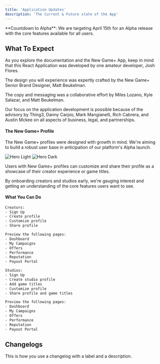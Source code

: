 ```yaml
---
title: 'Application Updates'
description: 'The Current & Future state of the App'
---
```


<Info>
  **Countdown to Alpha**: We are targeting April 15th for an Alpha release with the core features available for all users.
</Info>

## What To Expect
As you explore the documentation and the New Game+ App, keep in mind that this React Application was developed by one amateur developer, Josh Flores.

The design you will experience was expertly crafted by the New Game+ Senior Brand Designer, Matt Beukelman.

The copy and messaging was a collaborative effort by Miles Lozano, Kyle Salazar, and Matt Beukelman.

Our focus on the application development is possible because of the advisory by Thing3, Danny Carpio, Mark Mangianelli, Rich Cabrera, and Austin Mckee on all aspects of business, legal, and partnerships.


#### The New Game+ Profile
The New Game+ profiles were designed with growth in mind. We're aiming to build a robust user base in anticipation of our platform's Alpha launch. 

<img
  className="block dark:hidden"
  src="/images/hero-light.svg"
  alt="Hero Light"
/>
<img
  className="hidden dark:block"
  src="/images/hero-dark.svg"
  alt="Hero Dark"
/>

Users with New Game+ profiles can customize and share their profile as a showcase of their creator experience or game titles.

By onboarding creators and studios early, we're gauging interest and getting an understanding of the core features users want to see.

#### What You Can Do

<CodeGroup>

```bash Creators
Creators:
- Sign Up 
- Create profile
- Customize profile
- Share profile

Preview the following pages:
- Dashboard
- My Campaigns
- Offers
- Performance
- Reputation
- Payout Portal

```

```bash Studios
Studios:
- Sign Up 
- Create studio profile
- Add game titles
- Customize profile
- Share profile and game titles

Preview the following pages:
- Dashboard
- My Campaigns
- Offers
- Performance
- Reputation
- Payout Portal
```
</CodeGroup>

## Changelogs

<Update label="2024-10-12" description="v0.1.1">
  This is how you use a changelog with a label 
  and a description.
</Update>